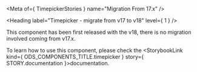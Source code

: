 
<Meta of={ TimepickerStories } name="Migration From 17.x" />

<Heading label="Timepicker - migrate from v17 to v18" level={ 1 } />

This component has been first released with the v18, there is no migration involved coming from v17.x.

To learn how to use this component, please check the <StorybookLink kind={ ODS_COMPONENTS_TITLE.timepicker } story={ STORY.documentation }>documentation</StorybookLink>.
